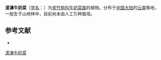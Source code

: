 {{Speciesbox
| name = 漾濞牛奶菜
| status = 
| status_system = 
| image =
| genus = Marsdenia
| species = yaungpienensis
| authority = Tsiang et P. T. Li in Acta Phytotax.
}}

'''漾濞牛奶菜'''（[[学名|学名]]：{{lang|la|''Marsdenia yaungpienensis''}}）为[[夹竹桃科|夹竹桃科]][[牛奶菜属|牛奶菜属]]的植物。分布于[[中国大陆|中国大陆]]的[[云南|云南]]等地，一般生于山地林中，目前尚未由人工引种栽培。

== 参考文献 ==
<div class="references-small">
* {{cite web| url =http://www.bioinfo.cn/db05/KmzwSpecies.php?action=view&id=30756| title =漾濞牛奶菜| work =《中国高等植物数据库全库》| publisher =中国科学院微生物研究所| author =昆明植物研究所| accessdate =2009-02-26| deadurl =yes| archiveurl =https://web.archive.org/web/20160305031908/http://www.bioinfo.cn/db05/KmzwSpecies.php?action=view&id=30756| archivedate =2016-03-05}}
</div>

[[Category:牛奶菜属|漾濞牛奶菜]]


{{植物小作品}}